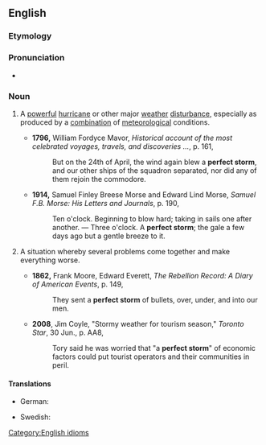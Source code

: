==English==

===Etymology===
{{rfe|en}}

===Pronunciation===
* {{audio|en|En-au-perfect storm.ogg|Audio (AU)}}

===Noun===
{{en-noun}}

# {{lb|en|meteorology|informal}} A [[powerful]] [[hurricane]] or other major [[weather]] [[disturbance]], especially as produced by a [[combination]] of [[meteorological]] conditions.
#* '''1796,''' William Fordyce Mavor, ''Historical account of the most celebrated voyages, travels, and discoveries ...'', p. 161,
#*: But on the 24th of April, the wind again blew a '''perfect storm''', and our other ships of the squadron separated, nor did any of them rejoin the commodore.
#* '''1914,''' Samuel Finley Breese Morse and Edward Lind Morse, ''Samuel F.B. Morse: His Letters and Journals'', p. 190,
#*: Ten o'clock. Beginning to blow hard; taking in sails one after another. — Three o'clock. A '''perfect storm'''; the gale a few days ago but a gentle breeze to it.
# {{lb|en|figuratively|by extension}} A situation whereby several problems come together and make everything worse.
#* '''1862,''' Frank Moore, Edward Everett, ''The Rebellion Record: A Diary of American Events'', p. 149,
#*: They sent a '''perfect storm''' of bullets, over, under, and into our men.
#* '''2008''', Jim Coyle, "Stormy weather for tourism season," ''Toronto Star'', 30 Jun., p. AA8,
#*: Tory said he was worried that "a '''perfect storm'''" of economic factors could put tourist operators and their communities in peril.

====Translations====
{{trans-top|situation}}
* German: {{t|de|Verkettung unglücklicher Umstände|f}}
{{trans-mid}}
* Swedish: {{t|sv|perfekt storm|c}}
{{trans-bottom}}

[[Category:English idioms]]